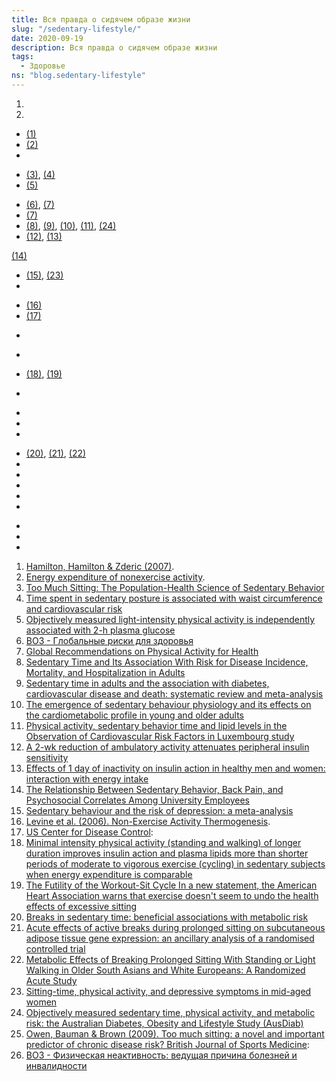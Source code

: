 ```yaml
---
title: Вся правда о сидячем образе жизни
slug: "/sedentary-lifestyle/"
date: 2020-09-19
description: Вся правда о сидячем образе жизни
tags:
  - Здоровье
ns: "blog.sedentary-lifestyle"
---
```


<Translation id="main_heading" tag="h2" ns={props.data.post.ns} />

1. <Translation id="main_point1" tag="span" ns={props.data.post.ns} />
2. <Translation id="main_point2" tag="span" ns={props.data.post.ns} />

<Translation id="intro_text" tag="p" ns={props.data.post.ns} />

<Translation id="personal_experience" tag="p" ns={props.data.post.ns} />

<div className="image-container">
    <div className="image_item">
        <Translation id="image_path" altTextId="image_alt" tag="img" ns={props.data.post.ns} />
    </div>
</div>

<style jsx>{`
  .image-container {
    width: 250px;
    height: 250px;
    margin: auto;
    position: relative;
    margin-bottom: 280px;
    text-align: center;
  }
   .image-container img {
    margin-top: 2rem;
    max-width: 100%;
    max-height: 100%;
  }
`}</style>

<Translation id="immediate_effects_heading" tag="h2" ns={props.data.post.ns} />

**<Translation id="immediate_effects_title" tag="span" ns={props.data.post.ns} />**

* <Translation id="immediate_effect1" tag="span" ns={props.data.post.ns} /> <a href="#source1">(1)</a>
* <Translation id="immediate_effect2" tag="span" ns={props.data.post.ns} /> <a href="#source2">(2)</a>
* <Translation id="immediate_effect3" tag="span" ns={props.data.post.ns} />

**<Translation id="after_two_hours_title" tag="span" ns={props.data.post.ns} />**

* <Translation id="after_two_hours_effect1" tag="span" ns={props.data.post.ns} /> <a href="#source3">(3)</a>, <a href="#source4">(4)</a>
* <Translation id="after_two_hours_effect2" tag="span" ns={props.data.post.ns} /> <a href="#source5">(5)</a>

<Translation id="harm_heading" tag="h2" ns={props.data.post.ns} />

<Translation id="harm_quote" tag="p" ns={props.data.post.ns} />

* <Translation id="harm_effect1" tag="span" ns={props.data.post.ns} /> <a href="#source6">(6)</a>, <a href="#source7">(7)</a>
* <Translation id="harm_effect2" tag="span" ns={props.data.post.ns} /> <a href="#source7">(7)</a>
* <Translation id="harm_effect3" tag="span" ns={props.data.post.ns} /> <a href="#source8">(8)</a>, <a href="#source9">(9)</a>, <a href="#source10">(10)</a>, <a href="#source11">(11)</a>, <a href="#source24">(24)</a>
* <Translation id="harm_effect4" tag="span" ns={props.data.post.ns} /> <a href="#source12">(12)</a>, <a href="#source13">(13)</a>

<Translation id="posture_heading" tag="h3" ns={props.data.post.ns} />

<Translation id="posture_text1" tag="p" ns={props.data.post.ns} />

<Translation id="posture_text2" tag="p" ns={props.data.post.ns} />

<Translation id="posture_text3" tag="p" ns={props.data.post.ns} /> <a href="#source14">(14)</a>

<div className="image-co">
    <div className="image_item">
        <Translation id="trigger_point_image_path" altTextId="trigger_point_image_alt" tag="img" ns={props.data.post.ns} />
    </div>
</div>

<style jsx>{`
  .image-co {
    width: 300px;
    height: 300px;
    margin: auto;
    position: relative;
    margin-bottom: 260px;
    text-align: center;
  }
  .image-co img {
    max-width: 100%;
    max-height: 100%;
  }
`}</style>

<Translation id="trigger_point_text1" tag="p" ns={props.data.post.ns} />

<Translation id="trigger_point_text2" tag="p" ns={props.data.post.ns} />

<Translation id="trigger_point_text3" tag="p" ns={props.data.post.ns} />

<Translation id="mood_heading" tag="h3" ns={props.data.post.ns} />

* <Translation id="mood_text1" tag="span" ns={props.data.post.ns} /> <a href="#source15">(15)</a>, <a href="#source23">(23)</a>
* <Translation id="mood_text2" tag="span" ns={props.data.post.ns} />

<div className="image-cont">
    <div className="image_item">
        <Translation id="neck_strain_image_path" altTextId="neck_strain_image_alt" tag="img" ns={props.data.post.ns} />
    </div>
</div>

<style jsx>{`
  .image-cont {
    width: 550px;
    height: 550px;
    margin: auto;
    position: relative;
    margin-bottom: -50px;
    text-align: center;
  }
  .image-cont img {
    max-width: 100%;
    max-height: 100%;
  }
`}</style>

<Translation id="weight_heading" tag="h3" ns={props.data.post.ns} />

* <Translation id="weight_text1" tag="span" ns={props.data.post.ns} /> <a href="#source16">(16)</a>
* <Translation id="weight_text2" tag="span" ns={props.data.post.ns} /> <a href="#source17">(17)</a>

<Translation id="digestion_heading" tag="h3" ns={props.data.post.ns} />

* <Translation id="digestion_text" tag="span" ns={props.data.post.ns} />

<Translation id="skin_heading" tag="h3" ns={props.data.post.ns} />

* <Translation id="skin_text" tag="span" ns={props.data.post.ns} />

<Translation id="exercise_heading" tag="h3" ns={props.data.post.ns} />

* <Translation id="exercise_text" tag="span" ns={props.data.post.ns} /> <a href="#source18">(18)</a>, <a href="#source19">(19)</a>

<Translation id="standing_heading" tag="h2" ns={props.data.post.ns} />

**<Translation id="standing_immediate_title" tag="span" ns={props.data.post.ns} />**

* <Translation id="standing_immediate_effect" tag="span" ns={props.data.post.ns} />

**<Translation id="continue_standing_title" tag="span" ns={props.data.post.ns} />**

* <Translation id="continue_standing_effect1" tag="span" ns={props.data.post.ns} />
* <Translation id="continue_standing_effect2" tag="span" ns={props.data.post.ns} />
* <Translation id="continue_standing_effect3" tag="span" ns={props.data.post.ns} />

<Translation id="solution_heading" tag="h2" ns={props.data.post.ns} />

* <Translation id="solution_tip1" tag="span" ns={props.data.post.ns} /> <a href="#source20">(20)</a>, <a href="#source21">(21)</a>, <a href="#source22">(22)</a>
* <Translation id="solution_tip2" tag="span" ns={props.data.post.ns} />
* <Translation id="solution_tip3" tag="span" ns={props.data.post.ns} />
* <Translation id="solution_tip4" tag="span" ns={props.data.post.ns} />
* <Translation id="solution_tip5" tag="span" ns={props.data.post.ns} />
* <Translation id="solution_tip6" tag="span" ns={props.data.post.ns} />

<Translation id="steps_heading" tag="h3" ns={props.data.post.ns} />

<Translation id="steps_text1" tag="p" ns={props.data.post.ns} />

**<Translation id="activity_assessment_title" tag="span" ns={props.data.post.ns} />**

* <Translation id="activity_low" tag="span" ns={props.data.post.ns} />
* <Translation id="activity_medium" tag="span" ns={props.data.post.ns} />
* <Translation id="activity_high" tag="span" ns={props.data.post.ns} />

<Translation id="conclusion_heading" tag="h2" ns={props.data.post.ns} />

<Translation id="conclusion_text1" tag="p" ns={props.data.post.ns} />

<Translation id="conclusion_text2" tag="p" ns={props.data.post.ns} />

<Translation id="conclusion_text3" tag="p" ns={props.data.post.ns} />

<Translation id="conclusion_text4" tag="p" ns={props.data.post.ns} />

<Translation id="conclusion_text5" tag="p" ns={props.data.post.ns} />

<Translation id="conclusion_text6" tag="p" ns={props.data.post.ns} />

<Translation id="conclusion_text7" tag="p" ns={props.data.post.ns} />

<Translation id="conclusion_text8" tag="p" ns={props.data.post.ns} />

**<Translation id="final_message" tag="span" ns={props.data.post.ns} />**

<Translation id="sources_heading" tag="h2" ns={props.data.post.ns} />

<Translation id="sources_text" tag="p" ns={props.data.post.ns} />

<ol className="sources-list">
  <li id="source1"><a href="http://diabetes.diabetesjournals.org/content/56/11/2655.long" target="_blank" rel="noopener noreferrer">Hamilton, Hamilton & Zderic (2007)</a>. <Translation id="source1_desc" tag="span" ns={props.data.post.ns} /></li>
  <li id="source2"><a href="http://www.ajcn.org/content/72/6/1451.full" target="_blank" rel="noopener noreferrer">Energy expenditure of nonexercise activity</a>. <Translation id="source2_desc" tag="span" ns={props.data.post.ns} /></li>
  <li id="source3"><a href="https://www.ncbi.nlm.nih.gov/pmc/articles/PMC3404815/#!po=36.6667" target="_blank" rel="noopener noreferrer">Too Much Sitting: The Population-Health Science of Sedentary Behavior</a></li>
  <li id="source4"><a href="https://www.nature.com/articles/ijo201730" target="_blank" rel="noopener noreferrer">Time spent in sedentary posture is associated with waist circumference and cardiovascular risk</a></li>
  <li id="source5"><a href="https://pubmed.ncbi.nlm.nih.gov/17473059/" target="_blank" rel="noopener noreferrer">Objectively measured light-intensity physical activity is independently associated with 2-h plasma glucose</a></li>
  <li id="source6"><a href="https://www.who.int/healthinfo/global_burden_disease/GlobalHealthRisks_report_full.pdf" target="_blank" rel="noopener noreferrer">ВОЗ - Глобальные риски для здоровья</a></li>
  <li id="source7"><a href="https://www.ncbi.nlm.nih.gov/books/NBK305049/" target="_blank" rel="noopener noreferrer">Global Recommendations on Physical Activity for Health</a></li>
  <li id="source8"><a href="https://www.acpjournals.org/doi/10.7326/M14-1651?articleid=2091327&" target="_blank" rel="noopener noreferrer">Sedentary Time and Its Association With Risk for Disease Incidence, Mortality, and Hospitalization in Adults</a></li>
  <li id="source9"><a href="https://pubmed.ncbi.nlm.nih.gov/22890825/" target="_blank" rel="noopener noreferrer">Sedentary time in adults and the association with diabetes, cardiovascular disease and death: systematic review and meta-analysis</a></li>
  <li id="source10"><a href="https://www.ncbi.nlm.nih.gov/pmc/articles/PMC5005832/" target="_blank" rel="noopener noreferrer">The emergence of sedentary behaviour physiology and its effects on the cardiometabolic profile in young and older adults</a></li>
  <li id="source11"><a href="https://www.ncbi.nlm.nih.gov/pmc/articles/PMC4530482/" target="_blank" rel="noopener noreferrer">Physical activity, sedentary behavior time and lipid levels in the Observation of Cardiovascular Risk Factors in Luxembourg study</a></li>
  <li id="source12"><a href="https://pubmed.ncbi.nlm.nih.gov/20044474/" target="_blank" rel="noopener noreferrer">A 2-wk reduction of ambulatory activity attenuates peripheral insulin sensitivity</a></li>
  <li id="source13"><a href="https://www.metabolismjournal.com/article/S0026-0495(10)00315-X/abstract" target="_blank" rel="noopener noreferrer">Effects of 1 day of inactivity on insulin action in healthy men and women: interaction with energy intake</a></li>
  <li id="source14"><a href="https://www.ncbi.nlm.nih.gov/pmc/articles/PMC6465323/" target="_blank" rel="noopener noreferrer">The Relationship Between Sedentary Behavior, Back Pain, and Psychosocial Correlates Among University Employees</a></li>
  <li id="source15"><a href="https://bjsm.bmj.com/content/49/11/705" target="_blank" rel="noopener noreferrer">Sedentary behaviour and the risk of depression: a meta-analysis</a></li>
  <li id="source16"><a href="http://atvb.ahajournals.org/cgi/content/full/26/4/729" target="_blank" rel="noopener noreferrer">Levine et al. (2006). Non-Exercise Activity Thermogenesis</a>. <Translation id="source16_desc" tag="span" ns={props.data.post.ns} /></li>
  <li id="source17"><a href="http://www.cdc.gov/pdf/facts_about_obesity_in_the_united_states.pdf" target="_blank" rel="noopener noreferrer">US Center for Disease Control</a>: <Translation id="source17_desc" tag="span" ns={props.data.post.ns} /></li>
  <li id="source18"><a href="https://pubmed.ncbi.nlm.nih.gov/23418444/" target="_blank" rel="noopener noreferrer">Minimal intensity physical activity (standing and walking) of longer duration improves insulin action and plasma lipids more than shorter periods of moderate to vigorous exercise (cycling) in sedentary subjects when energy expenditure is comparable</a></li>
  <li id="source19"><a href="https://www.acpjournals.org/doi/10.7326/M14-1651?articleid=2091327" target="_blank" rel="noopener noreferrer">The Futility of the Workout-Sit Cycle In a new statement, the American Heart Association warns that exercise doesn't seem to undo the health effects of excessive sitting</a></li>
  <li id="source20"><a href="https://pubmed.ncbi.nlm.nih.gov/18252901/" target="_blank" rel="noopener noreferrer">Breaks in sedentary time: beneficial associations with metabolic risk</a></li>
  <li id="source21"><a href="https://www.ncbi.nlm.nih.gov/pmc/articles/PMC6405989/" target="_blank" rel="noopener noreferrer">Acute effects of active breaks during prolonged sitting on subcutaneous adipose tissue gene expression: an ancillary analysis of a randomised controlled trial</a></li>
  <li id="source22"><a href="https://pubmed.ncbi.nlm.nih.gov/30403772/" target="_blank" rel="noopener noreferrer">Metabolic Effects of Breaking Prolonged Sitting With Standing or Light Walking in Older South Asians and White Europeans: A Randomized Acute Study</a></li>
  <li id="source23"><a href="https://pubmed.ncbi.nlm.nih.gov/23953353/" target="_blank" rel="noopener noreferrer">Sitting-time, physical activity, and depressive symptoms in mid-aged women</a></li>
  <li id="source24"><a href="https://pubmed.ncbi.nlm.nih.gov/18000181/" target="_blank" rel="noopener noreferrer">Objectively measured sedentary time, physical activity, and metabolic risk: the Australian Diabetes, Obesity and Lifestyle Study (AusDiab)</a></li>
  <li id="source25"><a href="http://bjsm.bmj.com/content/43/2/81.full" target="_blank" rel="noopener noreferrer">Owen, Bauman & Brown (2009). Too much sitting: a novel and important predictor of chronic disease risk? British Journal of Sports Medicine</a>: <Translation id="source25_desc" tag="span" ns={props.data.post.ns} /></li>
  <li id="source26"><a href="https://www.who.int/news/item/04-04-2002-physical-inactivity-a-leading-cause-of-disease-and-disability-warns-who" target="_blank" rel="noopener noreferrer">ВОЗ - Физическая неактивность: ведущая причина болезней и инвалидности</a></li>
</ol>

<style jsx>{`
  .sources-list {
    margin-left: 1.5rem;
  }
  .sources-list li {
    margin-bottom: 0.5rem;
  }
`}</style>
